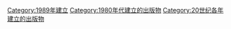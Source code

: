 {{Cat topic in year| topic=建立的出版物| year=1989}}

[[Category:1989年建立|Category:1989年建立]]
[[Category:1980年代建立的出版物|Category:1980年代建立的出版物]]
[[Category:20世纪各年建立的出版物|Category:20世纪各年建立的出版物]]